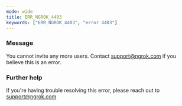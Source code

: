 ```yaml
---
mode: wide
title: ERR_NGROK_4403
keywords: ["ERR_NGROK_4403", "error 4403"]
---
```



### Message

You cannot invite any more users. Contact support@ngrok.com if you believe this is an error.

<ErrorDetails />

### Further help

If you're having trouble resolving this error, please reach out to [support@ngrok.com](mailto:support@ngrok.com?subject=Help%20with%20ERR_NGROK_4403)
